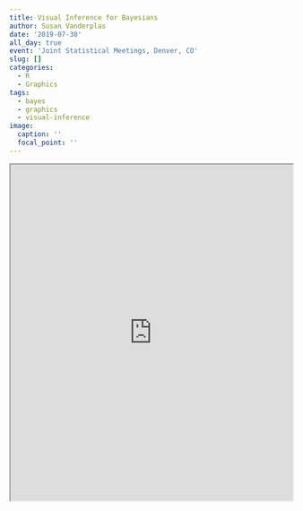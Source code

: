 ```yaml
---
title: Visual Inference for Bayesians
author: Susan Vanderplas
date: '2019-07-30'
all_day: true
event: 'Joint Statistical Meetings, Denver, CO'
slug: []
categories:
  - R
  - Graphics
tags:
  - bayes
  - graphics
  - visual-inference
image:
  caption: ''
  focal_point: ''
---
```


<iframe src="https://srvanderplas.github.io/Presentations/JSM2019/index.html" height="600px" width = "100%"/>
 
